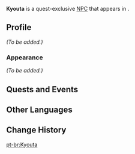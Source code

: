 {{Meta
<!-- Remove this template after adding the missing info -->
|missing_NPC_profile  = yes
}}
{{Character Infobox
|type             = Quest NPC
|image            = NPC Kyouta.png
|realname         = 
|region           = Inazuma
|location         = Inazuma
|affiliation      = 
|title            = 
|voiceEN          = 
|voiceCN          = 
|voiceJP          = 
}}
'''Kyouta''' is a quest-exclusive [[NPC]] that appears in {{Quest|The Great Narukami Offering}}.
<!--
==Location==
<gallery>
NPC Location Kyouta.png|Kyouta's location
NPC Location Kyouta Context.png|Additional context
</gallery>
-->
==Profile==
<!-- detailed story/lore information goes here -->
''(To be added.)''

===Appearance===
''(To be added.)''

==Quests and Events==
{{Quests and Events}}

==Other Languages==
{{Other Languages
|default_hidden = 1
|en      = Kyouta
|zhs     = 响太
|zhs_rm  = Xiǎngtài
|zht     = 響太
|zht_rm  = Xiǎngtài
|ja      = 響太
|ja_rm   = Kyouta
|ko      = 쿄타
|es      = Kyouta
|fr      = Kyouta
|ru      = Кёта
|th      = Kyouta
|vi      = Kyouta
|de      = Kyouta
|id      = Kyouta
|pt      = Kyouta
|tr      = Kyouta
|it      = Kyouta
}}

==Change History==
{{Change History|2.5}}
<!--
==References==
{{Reflist}}
-->

[[pt-br:Kyouta]]